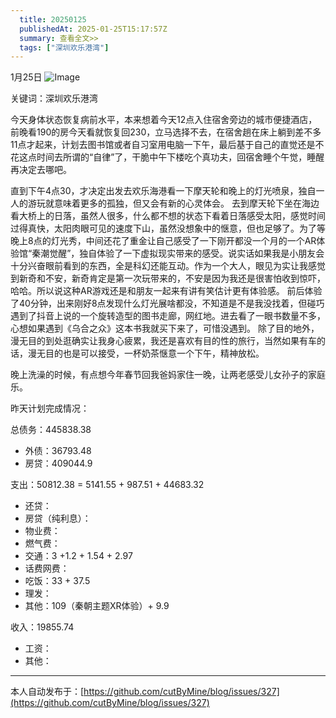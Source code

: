```yaml
---
  title: 20250125
  publishedAt: 2025-01-25T15:17:57Z
  summary: 查看全文>>
  tags: ["深圳欢乐港湾"]
---
```


1月25日 
![Image](https://github.com/user-attachments/assets/b5f67d3f-e11d-45c8-b3fb-466f7617fe84)

关键词：深圳欢乐港湾

今天身体状态恢复病前水平，本来想着今天12点入住宿舍旁边的城市便捷酒店，前晚看190的房今天看就恢复回230，立马选择不去，在宿舍趟在床上躺到差不多11点才起来，计划去图书馆或者自习室用电脑一下午，最后基于自己的直觉还是不花这点时间去所谓的“自律”了，干脆中午下楼吃个真功夫，回宿舍睡个午觉，睡醒再决定去哪吧。

直到下午4点30，才决定出发去欢乐海港看一下摩天轮和晚上的灯光喷泉，独自一人的游玩就意味着更多的孤独，但又会有新的心灵体会。
去到摩天轮下坐在海边看大桥上的日落，虽然人很多，什么都不想的状态下看着日落感受太阳，感觉时间过得真快，太阳肉眼可见的速度下山，虽然没想象中的惬意，但也足够了。为了等晚上8点的灯光秀，中间还花了重金让自己感受了一下刚开都没一个月的一个AR体验馆“秦潮觉醒”，独自体验了一下虚拟现实带来的感受。说实话如果我是小朋友会十分兴奋眼前看到的东西，全是科幻还能互动。作为一个大人，眼见为实让我感觉到新奇和不安，新奇肯定是第一次玩带来的，不安是因为我还是很害怕收到惊吓，哈哈。所以说这种AR游戏还是和朋友一起来有讲有笑估计更有体验感。
前后体验了40分钟，出来刚好8点发现什么灯光展啥都没，不知道是不是我没找着，但碰巧遇到了抖音上说的一个旋转造型的图书走廊，网红地。进去看了一眼书数量不多，心想如果遇到《乌合之众》这本书我就买下来了，可惜没遇到。
除了目的地外，漫无目的到处逛确实让我身心疲累，我还是喜欢有目的性的旅行，当然如果有车的话，漫无目的也是可以接受，一杯奶茶惬意一个下午，精神放松。

晚上洗澡的时候，有点想今年春节回我爸妈家住一晚，让两老感受儿女孙子的家庭乐。

昨天计划完成情况：

总债务：445838.38
- 外债：36793.48
- 房贷：409044.9

支出：50812.38 = 5141.55 + 987.51 + 44683.32
- 还贷：
- 房贷（纯利息）：
- 物业费：
- 燃气费：
- 交通：3 +1.2 + 1.54 + 2.97
- 话费网费：
- 吃饭：33 + 37.5
- 理发：
- 其他：109（秦朝主题XR体验）+ 9.9 

收入：19855.74
- 工资：
- 其他：


---
本人自动发布于：[https://github.com/cutByMine/blog/issues/327](https://github.com/cutByMine/blog/issues/327)
